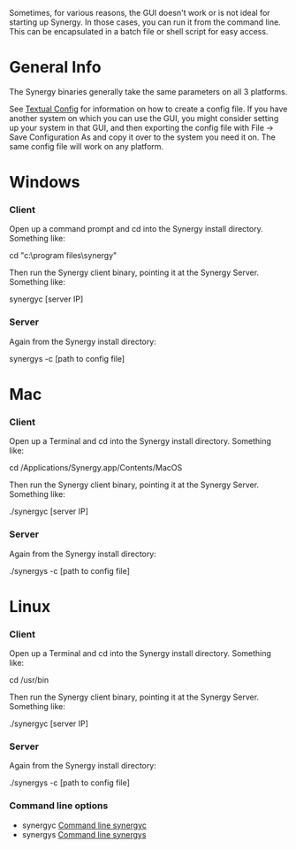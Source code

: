 Sometimes, for various reasons, the GUI doesn't work or is not ideal for starting up Synergy. In those cases, you can run it from the command line. This can be encapsulated in a batch file or shell script for easy access.

=General Info=
The Synergy binaries generally take the same parameters on all 3 platforms.

See [[Textual Config]] for information on how to create a config file. If you have another system on which you can use the GUI, you might consider setting up your system in that GUI, and then exporting the config file with File -> Save Configuration As and copy it over to the system you need it on. The same config file will work on any platform.

=Windows=
===Client===
Open up a command prompt and cd into the Synergy install directory. Something like:

cd "c:\program files\synergy"

Then run the Synergy client binary, pointing it at the Synergy Server. Something like:

synergyc [server IP]

===Server===
Again from the Synergy install directory:

synergys -c [path to config file]


=Mac=
===Client===
Open up a Terminal and cd into the Synergy install directory. Something like:

cd /Applications/Synergy.app/Contents/MacOS

Then run the Synergy client binary, pointing it at the Synergy Server. Something like:

./synergyc [server IP]

===Server===
Again from the Synergy install directory:

./synergys -c [path to config file]


=Linux=
===Client===
Open up a Terminal and cd into the Synergy install directory. Something like:

cd /usr/bin

Then run the Synergy client binary, pointing it at the Synergy Server. Something like:

./synergyc [server IP]


===Server===
Again from the Synergy install directory:

./synergys -c [path to config file]

===Command line options===
* synergyc [[Command line synergyc]]
* synergys [[Command line synergys]]
